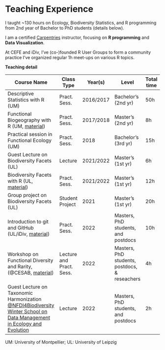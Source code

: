# Teaching Experience

I taught ~130 hours on Ecology, Biodiversity Statistics, and R programming from 2nd year of Bachelor to PhD students (details below).

I am a certified [Carpentries](https://carpentries.org/) instructor, focusing on **R programming** and **Data Visualization**.

At CEFE and iDiv, I've (co-)founded R User Groups to form a community practice 
\newline I've organized regular 1h meet-ups on various R topics.


**Teaching detail**

| Course Name                           | Class Type | Year(s)   | Level               | Total time |
|---------------------------------------|------------|-----------|---------------------|------------|
| Descriptive Statistics with R (UM)    | Pract. Sess. | 2016/2017 | Bachelor’s (2nd yr) | 50h        |
| Functional Biogeography with R (UM, [material](https://github.com/Rekyt/functional_biogeo_practical)) | Pract. Sess. | 2017/2018 | Master’s (2nd yr) | 8h |
| Practical session in Functional Ecology (UM) | Pract. Sess. | 2018 | Bachelor's (3rd yr) | 15h |
| Guest Lecture on Biodiversity Facets (UL) | Lecture | 2021/2022 | Master's (1st yr) | 6h |
| Biodiversity Facets with R (UL, [material](https://rekyt.github.io/biodiversity_facets_tutorial/)) | Pract. Sess. | 2021/2022 | Master's (1st yr) | 12h |
| Group project on Biodiversity Facets (UL) | Student Project | 2021 | Master's (1st yr) | 20h |
| Introduction to git and GitHub (UL/iDiv, [material](https://emilio-berti.github.io/idiv-git-introduction)) | Pract. Sess. | 2022 | Masters, PhD students, and postdocs | 10h |
| Workshop on Functional Diversity and Rarity, (\@CESAB, [material](https://frbcesab.github.io/workshop-free/)) | Lecture and Pract. Sess. | 2022 | Masters, PhD students, postdocs, & reseachers | 4h |
| Guest Lecture on Taxonomic Harmonization [\@NFDI4Biodiversity Winter School on Data Management in Ecology and Evolution](https://www.nfdi4biodiversity.org/en/winterschool/) | Lecture | 2022 | Masters, PhD students, and postdocs | 2h |

UM: University of Montpellier; UL: University of Leipzig
